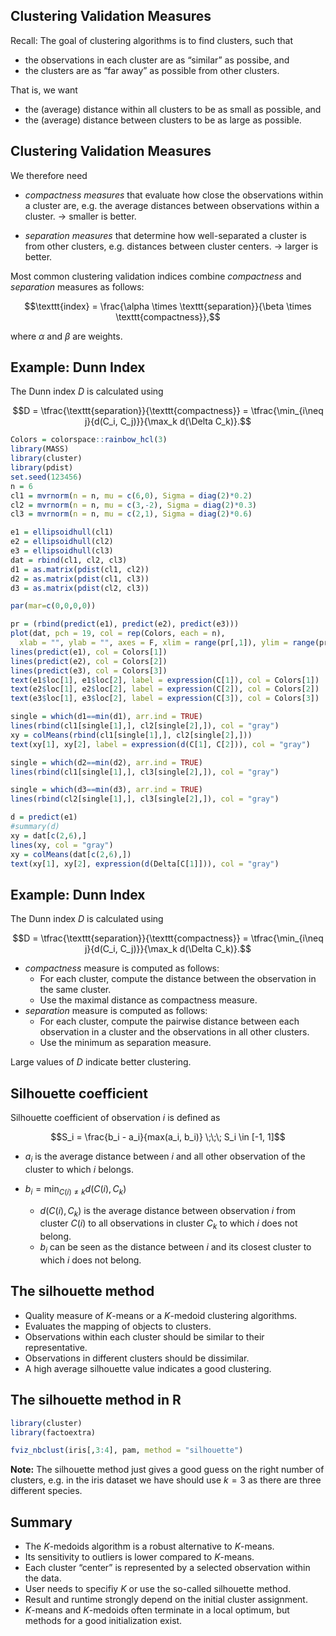 ## Clustering Validation Measures
<!-- Source: http://www.sthda.com/english/wiki/clustering-validation-statistics-4-vital-things-everyone-should-know-unsupervised-machine-learning#internal-clustering-validation-measures -->

Recall: The goal of clustering algorithms is to find clusters, such that

  - the observations in each cluster are as "similar" as possibe, and
  - the clusters are as "far away" as possible from other clusters.

That is, we want

  - the (average) distance within all clusters to be as small as possible, and
  - the (average) distance between clusters to be as large as possible.

## Clustering Validation Measures

We therefore need

  - *compactness measures* that evaluate how close the observations within a cluster are,
    e.g. the average distances between observations within a cluster. $\rightarrow$ smaller is better.

  - *separation measures* that determine how well-separated a cluster is from other clusters,
    e.g. distances between cluster centers. $\rightarrow$ larger is better.

Most common clustering validation indices combine *compactness* and *separation* measures as follows:

$$\texttt{index} = \frac{\alpha \times \texttt{separation}}{\beta \times \texttt{compactness}},$$

where $\alpha$ and $\beta$ are weights.

## Example: Dunn Index

The Dunn index $D$ is calculated using

$$D = \tfrac{\texttt{separation}}{\texttt{compactness}} = \tfrac{\min_{i\neq j}{d(C_i, C_j)}}{\max_k d(\Delta C_k)}.$$
```r
Colors = colorspace::rainbow_hcl(3)
library(MASS)
library(cluster)
library(pdist)
set.seed(123456)
n = 6
cl1 = mvrnorm(n = n, mu = c(6,0), Sigma = diag(2)*0.2)
cl2 = mvrnorm(n = n, mu = c(3,-2), Sigma = diag(2)*0.3)
cl3 = mvrnorm(n = n, mu = c(2,1), Sigma = diag(2)*0.6)

e1 = ellipsoidhull(cl1)
e2 = ellipsoidhull(cl2)
e3 = ellipsoidhull(cl3)
dat = rbind(cl1, cl2, cl3)
d1 = as.matrix(pdist(cl1, cl2))
d2 = as.matrix(pdist(cl1, cl3))
d3 = as.matrix(pdist(cl2, cl3))

par(mar=c(0,0,0,0))

pr = (rbind(predict(e1), predict(e2), predict(e3)))
plot(dat, pch = 19, col = rep(Colors, each = n),
  xlab = "", ylab = "", axes = F, xlim = range(pr[,1]), ylim = range(pr[,2]))
lines(predict(e1), col = Colors[1])
lines(predict(e2), col = Colors[2])
lines(predict(e3), col = Colors[3])
text(e1$loc[1], e1$loc[2], label = expression(C[1]), col = Colors[1])
text(e2$loc[1], e2$loc[2], label = expression(C[2]), col = Colors[2])
text(e3$loc[1], e3$loc[2], label = expression(C[3]), col = Colors[3])

single = which(d1==min(d1), arr.ind = TRUE)
lines(rbind(cl1[single[1],], cl2[single[2],]), col = "gray")
xy = colMeans(rbind(cl1[single[1],], cl2[single[2],]))
text(xy[1], xy[2], label = expression(d(C[1], C[2])), col = "gray")

single = which(d2==min(d2), arr.ind = TRUE)
lines(rbind(cl1[single[1],], cl3[single[2],]), col = "gray")

single = which(d3==min(d3), arr.ind = TRUE)
lines(rbind(cl2[single[1],], cl3[single[2],]), col = "gray")

d = predict(e1)
#summary(d)
xy = dat[c(2,6),]
lines(xy, col = "gray")
xy = colMeans(dat[c(2,6),])
text(xy[1], xy[2], expression(d(Delta[C[1]])), col = "gray")
```

## Example: Dunn Index

The Dunn index $D$ is calculated using

$$D = \tfrac{\texttt{separation}}{\texttt{compactness}} = \tfrac{\min_{i\neq j}{d(C_i, C_j)}}{\max_k d(\Delta C_k)}.$$

  - *compactness* measure is computed as follows:
    - For each cluster, compute the distance between the observation in the same cluster.
    - Use the maximal distance as compactness measure.

  - *separation* measure is computed as follows:
    - For each cluster, compute the pairwise distance between each observation in
      a cluster and the observations in all other clusters.
    - Use the minimum as separation measure.

Large values of $D$ indicate better clustering.


## Silhouette coefficient

Silhouette coefficient of observation $i$ is defined as

$$S_i = \frac{b_i - a_i}{max(a_i, b_i)} \;\;\; S_i \in [-1, 1]$$

  - $a_i$ is the average distance between $i$ and all other observation of the cluster to which $i$ belongs.

  - $b_i = \min_{C(i) \neq k} d(C(i), C_k)$
  
    - $d(C(i), C_k)$ is the average distance between observation $i$ from cluster $C(i)$ to all observations in cluster $C_k$ to which $i$ does not belong. 
    - $b_i$ can be seen as the distance between $i$ and its closest cluster to which $i$ does not belong.

## The silhouette method

- Quality measure of $K$-means or a $K$-medoid clustering algorithms.
- Evaluates the mapping of objects to clusters.
- Observations within each cluster should be similar to their representative.
- Observations in different clusters should be dissimilar.
- A high average silhouette value indicates a good clustering. 

## The silhouette method in R 

```r
library(cluster)
library(factoextra)

fviz_nbclust(iris[,3:4], pam, method = "silhouette")
```

**Note:** The silhouette method just gives a good guess on the right number of clusters, e.g. in the iris dataset we have should use $k = 3$ as there are three different species. 

## Summary 

- The $K$-medoids algorithm is a robust alternative to $K$-means.
- Its sensitivity to outliers is lower compared to $K$-means.
- Each cluster "center" is represented by a selected observation within the data.
- User needs to specifiy $K$ or use the so-called silhouette method.
- Result and runtime strongly depend on the initial cluster assignment. 
- $K$-means and $K$-medoids often terminate in a local optimum, but methods for a good initialization exist.
